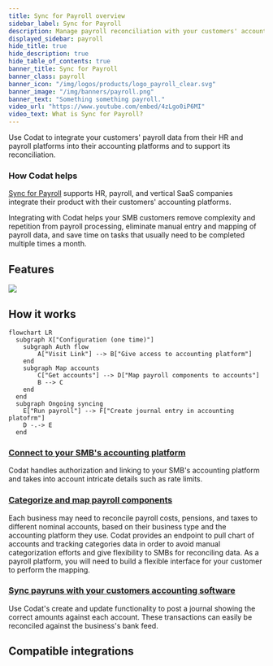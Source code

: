 ```yaml
---
title: Sync for Payroll overview
sidebar_label: Sync for Payroll
description: Manage payroll reconciliation with your customers' accounting platform
displayed_sidebar: payroll
hide_title: true
hide_description: true
hide_table_of_contents: true
banner_title: Sync for Payroll
banner_class: payroll
banner_icon: "/img/logos/products/logo_payroll_clear.svg"
banner_image: "/img/banners/payroll.png"
banner_text: "Something something payroll."
video_url: "https://www.youtube.com/embed/4zLgo0iP6MI"
video_text: What is Sync for Payroll?
---
```



Use Codat to integrate your customers' payroll data from their HR and payroll platforms into their accounting platforms and to support its reconciliation.

### How Codat helps

[Sync for Payroll](/sync-for-payroll-api) supports HR, payroll, and vertical SaaS companies integrate their product with their customers' accounting platforms. 

Integrating with Codat helps your SMB customers remove complexity and repetition from payroll processing, eliminate manual entry and mapping of payroll data, and save time on tasks that usually need to be completed multiple times a month. 

## Features

![](/img/use-cases/summary-pages/payroll.png)

## How it works

```mermaid
flowchart LR
  subgraph X["Configuration (one time)"]
    subgraph Auth flow
        A["Visit Link"] --> B["Give access to accounting platform"]
    end
    subgraph Map accounts
        C["Get accounts"] --> D["Map payroll components to accounts"]
        B --> C
    end
  end
  subgraph Ongoing syncing
    E["Run payroll"] --> F["Create journal entry in accounting platofrm"]
    D -.-> E
  end
```

### [Connect to your SMB's accounting platform](/auth-flow/overview)

Codat handles authorization and linking to your SMB's accounting platform and takes into account intricate details such as rate limits.

### [Categorize and map payroll components](mapping)

Each business may need to reconcile payroll costs, pensions, and taxes to different nominal accounts, based on their business type and the accounting platform they use. Codat provides an endpoint to pull chart of accounts and tracking categories data in order to avoid manual categorization efforts and give flexibility to SMBs for reconciling data. As a payroll platform, you will need to build a flexible interface for your customer to perform the mapping.  

### [Sync payruns with your customers accounting software](sync-payroll)

Use Codat's create and update functionality to post a journal showing the correct amounts against each account. These transactions can easily be reconciled against the business's bank feed.
## Compatible integrations

<br />

<IntegrationsList integrations={payrollIntegrations} />